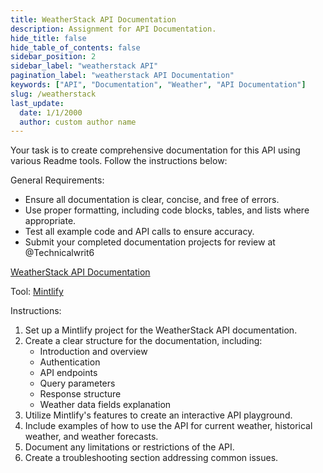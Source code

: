```yaml
--- 
title: WeatherStack API Documentation
description: Assignment for API Documentation. 
hide_title: false
hide_table_of_contents: false
sidebar_position: 2
sidebar_label: "weatherstack API"
pagination_label: "weatherstack API Documentation"
keywords: ["API", "Documentation", "Weather", "API Documentation"]
slug: /weatherstack
last_update:
  date: 1/1/2000
  author: custom author name
---
```




Your task is to create comprehensive documentation for this API using various Readme tools. Follow the instructions below:

General Requirements:
- Ensure all documentation is clear, concise, and free of errors.
- Use proper formatting, including code blocks, tables, and lists where appropriate.
- Test all example code and API calls to ensure accuracy.
- Submit your completed documentation projects for review at @Technicalwrit6

[WeatherStack API Documentation](https://weatherstack.com/?utm_source=Github&utm_medium=Referral&utm_campaign=Public-apis-repo-Best-sellers)

Tool: [Mintlify](https://mintlify.com/docs/development)

Instructions:
1. Set up a Mintlify project for the WeatherStack API documentation.
2. Create a clear structure for the documentation, including:
   - Introduction and overview
   - Authentication
   - API endpoints
   - Query parameters
   - Response structure
   - Weather data fields explanation
3. Utilize Mintlify's features to create an interactive API playground.
4. Include examples of how to use the API for current weather, historical weather, and weather forecasts.
5. Document any limitations or restrictions of the API.
6. Create a troubleshooting section addressing common issues.
